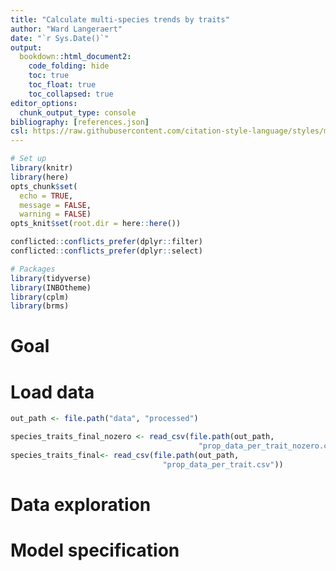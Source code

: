 ```yaml
---
title: "Calculate multi-species trends by traits"
author: "Ward Langeraert"
date: "`r Sys.Date()`"
output:
  bookdown::html_document2:
    code_folding: hide
    toc: true
    toc_float: true
    toc_collapsed: true
editor_options: 
  chunk_output_type: console
bibliography: [references.json]
csl: https://raw.githubusercontent.com/citation-style-language/styles/master/research-institute-for-nature-and-forest.csl
---
```


```r
# Set up
library(knitr)
library(here)
opts_chunk$set(
  echo = TRUE,
  message = FALSE,
  warning = FALSE)
opts_knit$set(root.dir = here::here())

conflicted::conflicts_prefer(dplyr::filter)
conflicted::conflicts_prefer(dplyr::select)

# Packages
library(tidyverse)
library(INBOtheme)
library(cplm)
library(brms)
```

# Goal

# Load data

```r
out_path <- file.path("data", "processed")

species_traits_final_nozero <- read_csv(file.path(out_path, 
                                          "prop_data_per_trait_nozero.csv"))
species_traits_final<- read_csv(file.path(out_path, 
                                  "prop_data_per_trait.csv"))
```

# Data exploration

# Model specification
